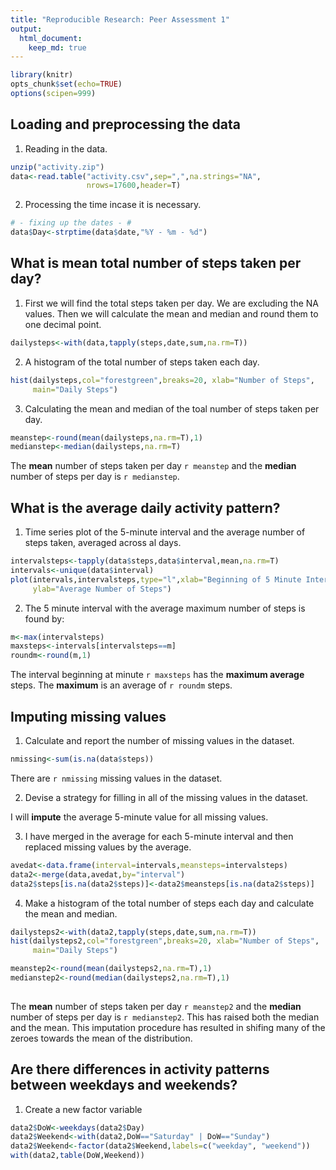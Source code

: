 ```yaml
---
title: "Reproducible Research: Peer Assessment 1"
output: 
  html_document:
    keep_md: true
---
```

```r
library(knitr)
opts_chunk$set(echo=TRUE)
options(scipen=999)
```


## Loading and preprocessing the data

1. Reading in the data.
```r
unzip("activity.zip")
data<-read.table("activity.csv",sep=",",na.strings="NA",
                 nrows=17600,header=T)
```

2. Processing the time incase it is necessary.
```r
# - fixing up the dates - #
data$Day<-strptime(data$date,"%Y - %m - %d")
```

## What is mean total number of steps taken per day?

1. 
First we will find the total steps taken per day.  We are excluding the NA values.  Then we will calculate the mean and median and round them to one decimal point.

```r
dailysteps<-with(data,tapply(steps,date,sum,na.rm=T))
```

2. A histogram of the total number of steps taken each day.

```r
hist(dailysteps,col="forestgreen",breaks=20, xlab="Number of Steps",
     main="Daily Steps")
```

3. Calculating the mean and median of the toal number of steps taken per day.

```r
meanstep<-round(mean(dailysteps,na.rm=T),1)
medianstep<-median(dailysteps,na.rm=T)
```

The **mean** number of steps taken per day `r meanstep` and the **median** number of steps per day is `r medianstep`.  

## What is the average daily activity pattern?


1. Time series plot of the 5-minute interval and the average number of steps taken, averaged across al days.

```r
intervalsteps<-tapply(data$steps,data$interval,mean,na.rm=T)
intervals<-unique(data$interval)
plot(intervals,intervalsteps,type="l",xlab="Beginning of 5 Minute Interval",
     ylab="Average Number of Steps")
```

2. The 5 minute interval with the average maximum number of steps is found by:

```r
m<-max(intervalsteps)
maxsteps<-intervals[intervalsteps==m]
roundm<-round(m,1)
```

The interval beginning at minute `r maxsteps` has the **maximum average** steps.  The **maximum** is an average of `r roundm` steps.

## Imputing missing values

1. Calculate and report the number of missing values in the dataset.
```r
nmissing<-sum(is.na(data$steps))
```

There are `r nmissing` missing values in the dataset.

2.  Devise a strategy for filling in all of the missing values in the dataset.

I will **impute** the average 5-minute value for all missing values.

3. I have merged in the average for each 5-minute interval and then replaced missing values by the average.

```r
avedat<-data.frame(interval=intervals,meansteps=intervalsteps)
data2<-merge(data,avedat,by="interval")
data2$steps[is.na(data2$steps)]<-data2$meansteps[is.na(data2$steps)]
```

4. Make a histogram of the total number of steps each day and calculate the mean and median.

```r
dailysteps2<-with(data2,tapply(steps,date,sum,na.rm=T))
hist(dailysteps2,col="forestgreen",breaks=20, xlab="Number of Steps",
     main="Daily Steps")

meanstep2<-round(mean(dailysteps2,na.rm=T),1)
medianstep2<-round(median(dailysteps2,na.rm=T),1)
     
``` 

The **mean** number of steps taken per day `r meanstep2` and the **median** number of steps per day is `r medianstep2`.   This has raised both the median and the mean.  This imputation procedure has resulted in shifing many of the zeroes towards the mean of the distribution.


## Are there differences in activity patterns between weekdays and weekends?

1. Create a new factor variable 


```r
data2$DoW<-weekdays(data2$Day)
data2$Weekend<-with(data2,DoW=="Saturday" | DoW=="Sunday")
data2$Weekend<-factor(data2$Weekend,labels=c("weekday", "weekend"))
with(data2,table(DoW,Weekend))
```




